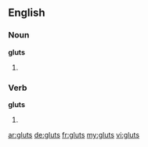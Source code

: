 ==English==

===Noun===
'''gluts'''

# {{plural of|[[glut]]}}


===Verb===
'''gluts'''

# {{third-person singular of|[[glut]]}}

[[ar:gluts]]
[[de:gluts]]
[[fr:gluts]]
[[my:gluts]]
[[vi:gluts]]
